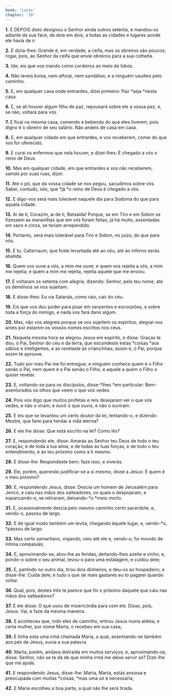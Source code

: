 ```yaml
---
book: 'Lucas'
chapter: '10'
---
```


**1.** E DEPOIS disto designou o Senhor ainda outros setenta, e mandou-os adiante da sua face, de dois em dois, a todas as cidades e lugares aonde ele havia de ir.

**2.** E dizia-lhes: Grande é, em verdade, a ceifa, mas os obreiros são poucos; rogai, pois, ao Senhor da ceifa que envie obreiros para a sua colheita.

**3.** Ide; eis que vos mando como cordeiros ao meio de lobos.

**4.** Não leveis bolsa, nem alforje, nem sandálias; e a ninguém saudeis pelo caminho.

**5.** E, em qualquer casa onde entrardes, dizei primeiro: Paz *seja *nesta casa.

**6.** E, se ali houver algum filho de paz, repousará sobre ele a vossa paz; e, se não, voltará para vós.

**7.** E ficai na mesma casa, comendo e bebendo do que eles tiverem, pois digno é o obreiro de seu salário. Não andeis de casa em casa.

**8.** E, em qualquer cidade em que entrardes, e vos receberem, comei do que vos for oferecido.

**9.** E curai os enfermos que nela houver, e dizei-lhes: É chegado a vós o reino de Deus.

**10.** Mas em qualquer cidade, em que entrardes e vos não receberem, saindo por suas ruas, dizei:

**11.** Até o pó, que da vossa cidade se nos pegou, sacudimos sobre vós. Sabei, contudo, isto, que *já *o reino de Deus é chegado a vós.

**12.** E digo-vos será mais tolerável naquele dia para Sodoma do que para aquela cidade.

**13.** Ai de ti, Corazim, ai de ti, Betsaida! Porque, se em Tiro e em Sidom se fizessem as maravilhas que em vós foram feitas, já há muito, assentadas em saco e cinza, se teriam arrependido.

**14.** Portanto, será mais tolerável para Tiro e Sidom, no juízo, do que para vós.

**15.** E tu, Cafarnaum, que foste levantada até ao céu, até ao inferno serás abatida.

**16.** Quem vos ouve a vós, a mim me ouve; e quem vos rejeita a vós, a mim me rejeita; e quem a mim me rejeita, rejeita aquele que me enviou.

**17.** E voltaram os setenta com alegria, dizendo: Senhor, pelo teu nome, até os demônios se nos sujeitam.

**18.** E disse-lhes: Eu via Satanás, como raio, cair do céu.

**19.** Eis que vos dou poder para pisar em serpentes e escorpiões, e sobre toda a força do inimigo, e nada vos fará dano algum.

**20.** Mas, não vos alegreis porque se vos sujeitem os espíritos; alegrai-vos antes por estarem os vossos nomes escritos nos céus.

**21.** Naquela mesma hora se alegrou Jesus em espírito, e disse: Graças te dou, ó Pai, Senhor do céu e da terra, que escondeste estas *coisas *aos sábios e inteligentes, e as revelaste às criancinhas; assim é, ó Pai, porque assim te aprouve.

**22.** Tudo por meu Pai me foi entregue; e ninguém conhece quem é o Filho senão o Pai, nem quem é o Pai senão o Filho, e aquele a quem o Filho o quiser revelar.

**23.** E, voltando-se para os discípulos, disse-*lhes *em particular: Bem-aventurados os olhos que veem o que vós vedes.

**24.** Pois vos digo que muitos profetas e reis desejaram ver o que vós vedes, e não o viram; e ouvir o que ouvis, e não o ouviram.

**25.** E eis que se levantou um certo doutor da lei, tentando-o, e dizendo: Mestre, que farei para herdar a vida eterna?

**26.** E ele lhe disse: Que está escrito na lei? Como lês?

**27.** E, respondendo ele, disse: Amarás ao Senhor teu Deus de todo o teu coração, e de toda a tua alma, e de todas as tuas forças, e de todo o teu entendimento, e ao teu próximo como a ti mesmo.

**28.** E disse-lhe: Respondeste bem; faze isso, e viverás.

**29.** Ele, porém, querendo justificar-se a si mesmo, disse a Jesus: E quem é o meu próximo?

**30.** E, respondendo Jesus, disse: Descia um homem de Jerusalém para Jericó, e caiu nas mãos dos salteadores, os quais o despojaram, e espancando-o, se retiraram, deixando-*o *meio morto.

**31.** E, ocasionalmente descia pelo mesmo caminho certo sacerdote; e, vendo-o, passou de largo.

**32.** E de igual modo também um levita, chegando àquele lugar, e, vendo-*o, *passou de largo.

**33.** Mas certo samaritano, viajando, veio até ele e, vendo-o, foi movido de íntima compaixão;

**34.** E, aproximando-se, atou-lhe as feridas, deitando-lhes azeite e vinho; e, pondo-o sobre o seu animal, levou-o para uma estalagem, e cuidou dele;

**35.** E, partindo no outro dia, tirou dois dinheiros, e deu-*os* ao hospedeiro, e disse-lhe: Cuida dele; e tudo o que de mais gastares eu to pagarei quando voltar.

**36.** Qual, pois, destes três te parece que foi o próximo daquele que caiu nas mãos dos salteadores?

**37.** E ele disse: O que usou de misericórdia para com ele. Disse, pois, Jesus: Vai, e faze da mesma maneira.

**38.** E aconteceu que, indo eles de caminho, entrou Jesus numa aldeia; e certa mulher, por nome Marta, o recebeu em sua casa;

**39.** E tinha esta uma irmã chamada Maria, a qual, assentando-se também aos pés de Jesus, ouvia a sua palavra.

**40.** Marta, porém, andava distraída em muitos serviços; e, aproximando-se, disse: Senhor, não se te dá de que minha irmã me deixe servir só? Dize-lhe que me ajude.

**41.** E respondendo Jesus, disse-lhe: Marta, Marta, estás ansiosa e preocupada com muitas *coisas, *mas uma *só* é necessária;

**42.** E Maria escolheu a boa parte, a qual não lhe será tirada.